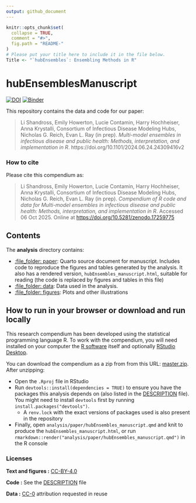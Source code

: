 ```yaml
---
output: github_document
---
```


<!-- README.md is generated from README.Rmd. Please edit that file -->

```r
knitr::opts_chunk$set(
  collapse = TRUE,
  comment = "#>",
  fig.path = "README-"
)
# Please put your title here to include it in the file below.
Title <- "`hubEnsembles`: Ensembling Methods in R"
```

# hubEnsemblesManuscript

[![DOI](https://zenodo.org/badge/756408646.svg)](https://doi.org/10.5281/zenodo.17259775)
[![Binder](https://mybinder.org/badge_logo.svg)](https://mybinder.org/v2/gh/hubverse-org/hubEnsemblesManuscript/master?urlpath=rstudio)


This repository contains the data and code for our paper:

> Li Shandross, Emily Howerton, Lucie Contamin, Harry Hochheiser, Anna Krystalli, Consortium of Infectious Disease Modeling Hubs, Nicholas G. Reich, Evan L. Ray (in prep). *Multi-model ensembles in infectious disease and public health: Methods, interpretation, and implementation in R*. https://doi.org/10.1101/2024.06.24.24309416v2


### How to cite

Please cite this compendium as:

> Li Shandross, Emily Howerton, Lucie Contamin, Harry Hochheiser, Anna Krystalli, Consortium of Infectious Disease Modeling Hubs, Nicholas G. Reich, Evan L. Ray (in prep). 
> *Compendium of R code and data for Multi-model ensembles in infectious disease and public health: Methods, interpretation, and implementation in R*. 
> Accessed 06 Oct 2025. Online at <https://doi.org/10.5281/zenodo.17259775>

## Contents

The **analysis** directory contains:

  - [:file\_folder: paper](/analysis/paper): Quarto source document
    for manuscript. Includes code to reproduce the figures and tables
    generated by the analysis. It also has a rendered version,
    `hubEnsembles_manuscript.html`, suitable for reading (the code is replaced by figures
    and tables in this file)
  - [:file\_folder: data](/analysis/data): Data used in the analysis.
  - [:file\_folder: figures](/analysis/figures): Plots and other
    illustrations


## How to run in your browser or download and run locally

This research compendium has been developed using the statistical programming
language R. To work with the compendium, you will need
installed on your computer the [R software](https://cloud.r-project.org/)
itself and optionally [RStudio Desktop](https://rstudio.com/products/rstudio/download/).

You can download the compendium as a zip from from this URL:
[master.zip](/archive/master.zip). After unzipping:

- Open the `.Rproj` file in RStudio
- Run `devtools::install(dependencies = TRUE)` to ensure you have the packages this analysis depends on (also listed in the
[DESCRIPTION](/DESCRIPTION) file). You might need to install `devtools` first by running `install.packages("devtools")`.
  - A `renv.lock` with the exact versions of packages used is also present in the repository
- Finally, open `analysis/paper/hubEnsembles_manuscript.qmd` and knit to produce the `hubEnsembles_manuscript.html`, or run `rmarkdown::render("analysis/paper/hubEnsembles_manuscript.qmd")` in the R console

### Licenses

**Text and figures :**  [CC-BY-4.0](http://creativecommons.org/licenses/by/4.0/)

**Code :** See the [DESCRIPTION](DESCRIPTION) file

**Data :** [CC-0](http://creativecommons.org/publicdomain/zero/1.0/) attribution requested in reuse
